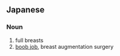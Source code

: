 ==Japanese==
{{ja-kanjitab|ほう|きょう|yomi=on}}

===Noun===
{{ja-noun|ほうきょう}}

# full breasts
# [[boob job]], breast augmentation surgery